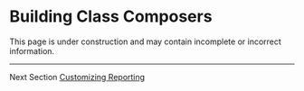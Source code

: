 
# Building Class Composers

<Warning title="Under Construction" >
    This page is under construction and may contain incomplete or incorrect information.
</Warning>

---
Next Section [Customizing Reporting](/docs/customizing-reporting/)